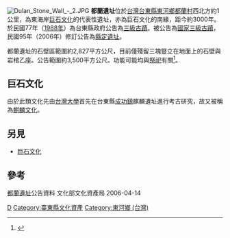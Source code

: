 {{tw monument
|name=都蘭遺址
|formername=
|image=
|imagename=
|othername=
|formalname=
|level=縣定考古遺址
|class=
|time=
|location={{TWN}}[[台東縣|台東縣]][[東河鄉_(臺灣)|東河鄉]]都蘭村
|open=
|cost=
|website=
|reg_url    = https://nchdb.boch.gov.tw/assets/overview/archaeologicalSite/20060414000002
}}
[[File:Dulan_Stone_Wall_-_2.JPG|thumb]]
'''都蘭遺址'''位於[[臺灣|台灣]][[臺東縣|台東縣]][[東河鄉_(臺灣)|東河鄉]][[都蘭_(臺灣)|都蘭村]]西北方約1公里，為東海岸[[巨石文化|巨石文化]]的代表性遺址，亦為巨石文化的南緣，距今約3000年。於民國77年（[[1988年|1988年]]）為台東縣政府公告為[[三級古蹟|三級古蹟]]。被公告為[[國家|國家]][[三級古蹟|三級古蹟]]，民國95年（2006年）修訂公告為[[縣定遺址|縣定遺址]]。

都蘭遺址的石壁區範圍約2,827平方公尺，目前僅殘留三塊豎立在地面上的石壁與岩棺乙座。公告範圍約3,500平方公尺。功能可能均與[[祭祀|祭祀]]有關<ref>{{Cite web |url=http://tour.taitung.gov.tw/ch/AllInOne_Show.aspx?path=171&guid=b3a551fd-ef40-4915-943a-005157e9fd63&lang=zh-tw |title=台東縣觀光網 |access-date=2012-03-09 |archive-date=2011-01-23 |archive-url=https://web.archive.org/web/20110123234719/http://tour.taitung.gov.tw/ch/AllInOne_Show.aspx?path=171&guid=b3a551fd-ef40-4915-943a-005157e9fd63&lang=zh-tw |dead-url=no }}</ref>。

==巨石文化==
由於此類文化先由[[國立臺灣大學|台灣大學]]首先在台東縣[[成功鎮|成功鎮]]麒麟遺址進行考古研究，故又被稱為[[麒麟文化|麒麟文化]]。

==另見==
*[[巨石文化|巨石文化]]

==參考==
[https://nchdb.boch.gov.tw/assets/overview/archaeologicalSite/20060414000002 都蘭遺址]{{Wayback|url=https://nchdb.boch.gov.tw/assets/overview/archaeologicalSite/20060414000002 |date=20180122080254 }}公告資料 文化部文化資產局 2006-04-14
<div class="references-small">
<references />
</div>

{{commonscat}}

{{台灣考古遺址}}
{{臺東縣文化資產}}

[[Category:台湾史前时期遗址|D]]
[[Category:臺東縣文化資產|Category:臺東縣文化資產]]
[[Category:東河鄉_(台灣)|Category:東河鄉 (台灣)]]